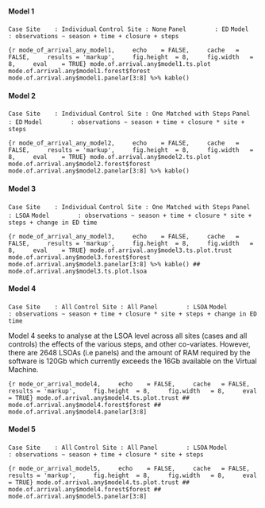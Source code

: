 #### Model 1
`Case Site    : Individual`
`Control Site : None`
`Panel        : ED`
`Model        : observations ~ season + time + closure + steps`

```{r mode_of_arrival_any_model1,
    echo	= FALSE,
    cache	= FALSE,
    results	= 'markup',
    fig.height	= 8,
    fig.width	= 8,
    eval	= TRUE}
mode.of.arrival.any$model1.ts.plot
mode.of.arrival.any$model1.forest$forest
mode.of.arrival.any$model1.panelar[3:8] %>% kable()
```

#### Model 2

`Case Site    : Individual`
`Control Site : One Matched with Steps`
`Panel        : ED`
`Model        : observations ~ season + time + closure * site + steps`

```{r mode_of_arrival_any_model2,
    echo	= FALSE,
    cache	= FALSE,
    results	= 'markup',
    fig.height	= 8,
    fig.width	= 8,
    eval	= TRUE}
mode.of.arrival.any$model2.ts.plot
mode.of.arrival.any$model2.forest$forest
mode.of.arrival.any$model2.panelar[3:8] %>% kable()
```

#### Model 3

`Case Site    : Individual`
`Control Site : One Matched with Steps`
`Panel        : LSOA`
`Model        : observations ~ season + time + closure * site + steps + change in ED time`

```{r mode_of_arrival_any_model3,
    echo	= FALSE,
    cache	= FALSE,
    results	= 'markup',
    fig.height	= 8,
    fig.width	= 8,
    eval	= TRUE}
mode.of.arrival.any$model3.ts.plot.trust
mode.of.arrival.any$model3.forest$forest
mode.of.arrival.any$model3.panelar[3:8] %>% kable()
## mode.of.arrival.any$model3.ts.plot.lsoa
```

#### Model 4

`Case Site    : All`
`Control Site : All`
`Panel        : LSOA`
`Model        : observations ~ season + time + closure * site + steps + change in ED time`

Model 4 seeks to analyse at the LSOA level across all sites (cases and all controls) the effects of the various steps, and other co-variates.  However, there are 2648 LSOAs (i.e panels) and the amount of RAM required by the software is 120Gb which currently exceeds the 16Gb available on the Virtual Machine.

```{r mode_or_arrival_model4,
    echo	= FALSE,
    cache	= FALSE,
    results	= 'markup',
    fig.height	= 8,
    fig.width	= 8,
    eval	= TRUE}
mode.of.arrival.any$model4.ts.plot.trust
## mode.of.arrival.any$model4.forest$forest
## mode.of.arrival.any$model4.panelar[3:8]
```

#### Model 5

`Case Site    : All`
`Control Site : All`
`Panel        : LSOA`
`Model        : observations ~ season + time + closure * site + steps`

```{r mode_or_arrival_model5,
    echo	= FALSE,
    cache	= FALSE,
    results	= 'markup',
    fig.height	= 8,
    fig.width	= 8,
    eval	= TRUE}
mode.of.arrival.any$model4.ts.plot.trust
## mode.of.arrival.any$model4.forest$forest
## mode.of.arrival.any$model5.panelar[3:8]
```
